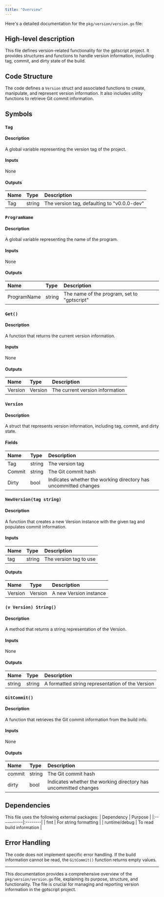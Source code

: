 ```yaml
---
title: "Overview"
---
```


Here's a detailed documentation for the `pkg/version/version.go` file:

## High-level description
This file defines version-related functionality for the gptscript project. It provides structures and functions to handle version information, including tag, commit, and dirty state of the build.

## Code Structure
The code defines a `Version` struct and associated functions to create, manipulate, and represent version information. It also includes utility functions to retrieve Git commit information.

## Symbols

### `Tag`
#### Description
A global variable representing the version tag of the project.

#### Inputs
None

#### Outputs
| Name | Type | Description |
|:-----|:-----|:------------|
| Tag | string | The version tag, defaulting to "v0.0.0-dev" |

### `ProgramName`
#### Description
A global variable representing the name of the program.

#### Inputs
None

#### Outputs
| Name | Type | Description |
|:-----|:-----|:------------|
| ProgramName | string | The name of the program, set to "gptscript" |

### `Get()`
#### Description
A function that returns the current version information.

#### Inputs
None

#### Outputs
| Name | Type | Description |
|:-----|:-----|:------------|
| Version | Version | The current version information |

### `Version`
#### Description
A struct that represents version information, including tag, commit, and dirty state.

#### Fields
| Name | Type | Description |
|:-----|:-----|:------------|
| Tag | string | The version tag |
| Commit | string | The Git commit hash |
| Dirty | bool | Indicates whether the working directory has uncommitted changes |

### `NewVersion(tag string)`
#### Description
A function that creates a new Version instance with the given tag and populates commit information.

#### Inputs
| Name | Type | Description |
|:-----|:-----|:------------|
| tag | string | The version tag to use |

#### Outputs
| Name | Type | Description |
|:-----|:-----|:------------|
| Version | Version | A new Version instance |

### `(v Version) String()`
#### Description
A method that returns a string representation of the Version.

#### Inputs
None

#### Outputs
| Name | Type | Description |
|:-----|:-----|:------------|
| string | string | A formatted string representation of the Version |

### `GitCommit()`
#### Description
A function that retrieves the Git commit information from the build info.

#### Inputs
None

#### Outputs
| Name | Type | Description |
|:-----|:-----|:------------|
| commit | string | The Git commit hash |
| dirty | bool | Indicates whether the working directory has uncommitted changes |

## Dependencies
This file uses the following external packages:
| Dependency | Purpose |
|:-----------|:--------|
| fmt | For string formatting |
| runtime/debug | To read build information |

## Error Handling
The code does not implement specific error handling. If the build information cannot be read, the `GitCommit()` function returns empty values.

___

This documentation provides a comprehensive overview of the `pkg/version/version.go` file, explaining its purpose, structure, and functionality. The file is crucial for managing and reporting version information in the gptscript project.